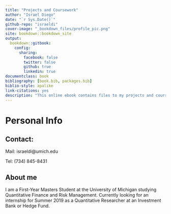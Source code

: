 ```yaml
--- 
title: "Projects and Coursework"
author: "Israel Diego"
date: "`r Sys.Date()`"
github-repo: "israeldi"
cover-image: "_bookdown_files/profile_pic.png"
site: bookdown::bookdown_site
output: 
  bookdown::gitbook:
    config:
      sharing:
        facebook: false
        twitter: false
        github: true
        linkedin: true
documentclass: book
bibliography: [book.bib, packages.bib]
biblio-style: apalike
link-citations: yes
description: "This online ebook contains files to my projects and course work."
---
```

# Personal Info

## Contact:

Mail: israeldi@umich.edu

Tel: (734) 845-8431

## About me

I am a First-Year Masters Student at the University of Michigan studying 
Quantitative Finance and Risk Management. Currently looking for an internship 
for Summer 2019 as a Quantitative Researcher at an Investment Bank or Hedge Fund.